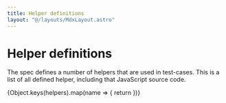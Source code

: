 ```yaml
---
title: Helper definitions
layout: "@/layouts/MdxLayout.astro"
---
```



# Helper definitions

The spec defines a number of helpers that are used in test-cases.
This is a list of all defined helper, including that JavaScript source code.

{Object.keys(helpers).map(name => {
return <HelperDefinition name={name} />
})}
